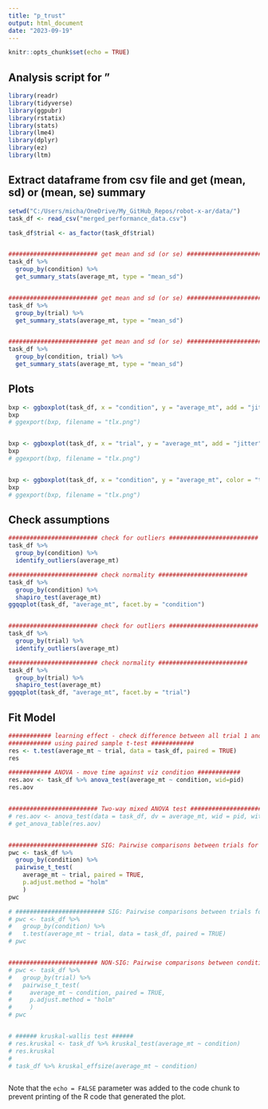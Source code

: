 ```yaml
---
title: "p_trust"
output: html_document
date: "2023-09-19"
---
```


```r
knitr::opts_chunk$set(echo = TRUE)
```

## Analysis script for "

```r
library(readr)
library(tidyverse)
library(ggpubr)
library(rstatix)
library(stats)
library(lme4)
library(dplyr)
library(ez)
library(ltm)
```


## Extract dataframe from csv file and get (mean, sd) or (mean, se) summary

```r

setwd("C:/Users/micha/OneDrive/My_GitHub_Repos/robot-x-ar/data/")
task_df <- read_csv("merged_performance_data.csv")

task_df$trial <- as_factor(task_df$trial)


######################### get mean and sd (or se) ######################### 
task_df %>%
  group_by(condition) %>%
  get_summary_stats(average_mt, type = "mean_sd")


######################### get mean and sd (or se) ######################### 
task_df %>%
  group_by(trial) %>%
  get_summary_stats(average_mt, type = "mean_sd")


######################### get mean and sd (or se) ######################### 
task_df %>%
  group_by(condition, trial) %>%
  get_summary_stats(average_mt, type = "mean_sd")


```

## Plots

```r

bxp <- ggboxplot(task_df, x = "condition", y = "average_mt", add = "jitter")
bxp
# ggexport(bxp, filename = "tlx.png")


bxp <- ggboxplot(task_df, x = "trial", y = "average_mt", add = "jitter")
bxp
# ggexport(bxp, filename = "tlx.png")


bxp <- ggboxplot(task_df, x = "condition", y = "average_mt", color = "trial", add = "jitter")
bxp
# ggexport(bxp, filename = "tlx.png")


```


## Check assumptions

```r

######################### check for outliers ######################### 
task_df %>%
  group_by(condition) %>%
  identify_outliers(average_mt)

######################### check normality ######################### 
task_df %>%
  group_by(condition) %>%
  shapiro_test(average_mt)
ggqqplot(task_df, "average_mt", facet.by = "condition")


######################### check for outliers ######################### 
task_df %>%
  group_by(trial) %>%
  identify_outliers(average_mt)

######################### check normality ######################### 
task_df %>%
  group_by(trial) %>%
  shapiro_test(average_mt)
ggqqplot(task_df, "average_mt", facet.by = "trial")


```


## Fit Model

```r

############ learning effect - check difference between all trial 1 and trial 2 ############
############ using paired sample t-test ############
res <- t.test(average_mt ~ trial, data = task_df, paired = TRUE)
res

############ ANOVA - move time against viz condition ############
res.aov <- task_df %>% anova_test(average_mt ~ condition, wid=pid)
res.aov


######################### Two-way mixed ANOVA test #########################  
# res.aov <- anova_test(data = task_df, dv = average_mt, wid = pid, within = c(condition, trial))
# get_anova_table(res.aov)


######################### SIG: Pairwise comparisons between trials for each condition #########################  
pwc <- task_df %>%
  group_by(condition) %>%
  pairwise_t_test(
    average_mt ~ trial, paired = TRUE,
    p.adjust.method = "holm"
    )
pwc

# ######################### SIG: Pairwise comparisons between trials for each condition #########################  
# pwc <- task_df %>%
#   group_by(condition) %>%
#   t.test(average_mt ~ trial, data = task_df, paired = TRUE)
# pwc


######################### NON-SIG: Pairwise comparisons between conditions for each trial #########################  
# pwc <- task_df %>%
#   group_by(trial) %>%
#   pairwise_t_test(
#     average_mt ~ condition, paired = TRUE,
#     p.adjust.method = "holm"
#     )
# pwc


# ###### kruskal-wallis test ######
# res.kruskal <- task_df %>% kruskal_test(average_mt ~ condition)
# res.kruskal
# 
# task_df %>% kruskal_effsize(average_mt ~ condition)



```


Note that the `echo = FALSE` parameter was added to the code chunk to prevent printing of the R code that generated the plot.
